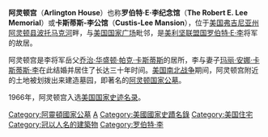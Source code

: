 {{refimprove|time=2019-09-12}}
{{noteTA
|G1=USState
|G2=People
}}
{{Infobox Settlement
| name = 阿灵顿宫<br/>Arlington House
| image_skyline = Arlington House front view.JPG
| imagesize = 250px
| image_caption = 
| image_flag = 
| image_shield = 
| pushpin_map = USA Virginia
| pushpin_label_position = bottom
| subdivision_type = 国家
| subdivision_name = {{USA}}
| subdivision_type1 = [[美国行政区划|州]]
| subdivision_name1 = [[弗吉尼亚州|弗吉尼亚州]]
| subdivision_type2 = [[弗吉尼亚州各县列表|县]]
| subdivision_name2 = [[阿灵顿县_(弗吉尼亚州)|阿灵顿县]]
| elevation_m = 
| elevation_ft = 
| area_total_km2 = 
| population_as_of = 
| population_total = 
| population_density_km2 = 
| timezone = 
| utc_offset = 
| timezone_DST = 
| utc_offset_DST = 
| latd = 38
| latm = 53
| lats = 6
| latNS = N
| longd = 77
| longm = 4
| longs = 24
| longEW = W
| website = 
}}
'''阿灵顿宫'''（'''Arlington House'''）也称'''罗伯特·E·李纪念馆'''（'''The Robert E. Lee Memorial'''）或'''卡斯蒂斯-李公馆'''（'''Custis-Lee Mansion'''），位于[[美国|美国]][[弗吉尼亚州|弗吉尼亚州]][[阿灵顿县_(弗吉尼亚州)|阿灵顿县]][[波托马克河|波托马克河]]畔，与[[美国国家广场|美国国家广场]]毗邻，是[[美利坚联盟国|美利坚联盟国]][[罗伯特·E·李|罗伯特·E·李]]将军的故居。

阿灵顿宫是李将军岳父[[乔治·华盛顿·帕克·卡斯蒂斯|乔治·华盛顿·帕克·卡斯蒂斯]]的居所，李与妻子[[玛丽·安娜·卡斯蒂斯·李|玛丽·安娜·卡斯蒂斯·李]]在此结婚并居住了长达三十年时间。[[美国南北战争|美国南北战争]]期间，阿灵顿宫附近的土地被划拨出来建造墓园，即著名的[[阿灵顿国家公墓|阿灵顿国家公墓]]。

1966年，阿灵顿宫入选[[国家史迹名录|美国国家史迹名录]]。

{{US-stub}}
{{Washington DC landmarks}}
[[Category:阿靈頓國家公墓|Category:阿靈頓國家公墓]]
[[Category:美国纪念性建筑物|A]]
[[Category:美國國家史蹟名錄|Category:美國國家史蹟名錄]]
[[Category:美国住宅|Category:美国住宅]]
[[Category:冠以人名的建築物|Category:冠以人名的建築物]]
[[Category:罗伯特·李|Category:罗伯特·李]]